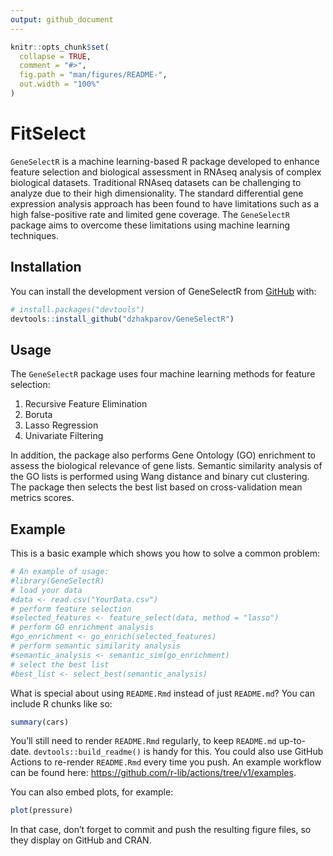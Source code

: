 ```yaml
---
output: github_document
---
```


<!-- README.md is generated from README.Rmd. Please edit that file -->

```r
knitr::opts_chunk$set(
  collapse = TRUE,
  comment = "#>",
  fig.path = "man/figures/README-",
  out.width = "100%"
)
```

# FitSelect

<!-- badges: start -->
<!-- badges: end -->

`GeneSelectR` is a machine learning-based R package developed to enhance feature selection and biological assessment in RNAseq analysis of complex biological datasets. Traditional RNAseq datasets can be challenging to analyze due to their high dimensionality. The standard differential gene expression analysis approach has been found to have limitations such as a high false-positive rate and limited gene coverage. The `GeneSelectR` package aims to overcome these limitations using machine learning techniques.

## Installation

You can install the development version of GeneSelectR from [GitHub](https://github.com/) with:

``` r
# install.packages("devtools")
devtools::install_github("dzhakparov/GeneSelectR")
```
## Usage

The `GeneSelectR` package uses four machine learning methods for feature selection:

1. Recursive Feature Elimination
2. Boruta
3. Lasso Regression
4. Univariate Filtering

In addition, the package also performs Gene Ontology (GO) enrichment to assess the biological relevance of gene lists. Semantic similarity analysis of the GO lists is performed using Wang distance and binary cut clustering. The package then selects the best list based on cross-validation mean metrics scores.

## Example

This is a basic example which shows you how to solve a common problem:

```r
# An example of usage:
#library(GeneSelectR)
# load your data
#data <- read.csv("YourData.csv")
# perform feature selection
#selected_features <- feature_select(data, method = "lasso")
# perform GO enrichment analysis
#go_enrichment <- go_enrich(selected_features)
# perform semantic similarity analysis
#semantic_analysis <- semantic_sim(go_enrichment)
# select the best list
#best_list <- select_best(semantic_analysis)
```

What is special about using `README.Rmd` instead of just `README.md`? You can include R chunks like so:

```r
summary(cars)
```

You'll still need to render `README.Rmd` regularly, to keep `README.md` up-to-date. `devtools::build_readme()` is handy for this. You could also use GitHub Actions to re-render `README.Rmd` every time you push. An example workflow can be found here: <https://github.com/r-lib/actions/tree/v1/examples>.

You can also embed plots, for example:

```r
plot(pressure)
```

In that case, don't forget to commit and push the resulting figure files, so they display on GitHub and CRAN.
